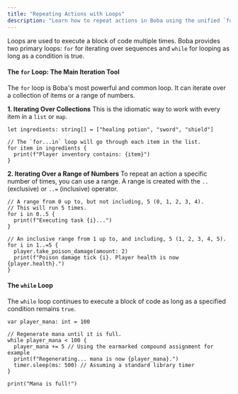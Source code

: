 ```yaml
---
title: "Repeating Actions with Loops"
description: "Learn how to repeat actions in Boba using the unified `for` loop and the `while` loop."
---
```


Loops are used to execute a block of code multiple times. Boba provides two primary loops: `for` for iterating over sequences and `while` for looping as long as a condition is true.

#### The `for` Loop: The Main Iteration Tool

The `for` loop is Boba's most powerful and common loop. It can iterate over a collection of items or a range of numbers.

**1. Iterating Over Collections** This is the idiomatic way to work with every item in a `list` or `map`.

```boba
let ingredients: string[] = ["healing potion", "sword", "shield"]

// The `for...in` loop will go through each item in the list.
for item in ingredients {
  print(f"Player inventory contains: {item}")
}
```

**2. Iterating Over a Range of Numbers** To repeat an action a specific number of times, you can use a range. A range is created with the `..` (exclusive) or `..=` (inclusive) operator.

```boba
// A range from 0 up to, but not including, 5 (0, 1, 2, 3, 4).
// This will run 5 times.
for i in 0..5 {
  print(f"Executing task {i}...")
}

// An inclusive range from 1 up to, and including, 5 (1, 2, 3, 4, 5).
for i in 1..=5 {
  player.take_poison_damage(amount: 2)
  print(f"Poison damage tick {i}. Player health is now {player.health}.")
}
```

#### The `while` Loop

The `while` loop continues to execute a block of code as long as a specified condition remains `true`.

```boba
var player_mana: int = 100

// Regenerate mana until it is full.
while player_mana < 100 {
  player_mana += 5 // Using the earmarked compound assignment for example
  print(f"Regenerating... mana is now {player_mana}.")
  timer.sleep(ms: 500) // Assuming a standard library timer
}

print("Mana is full!")
